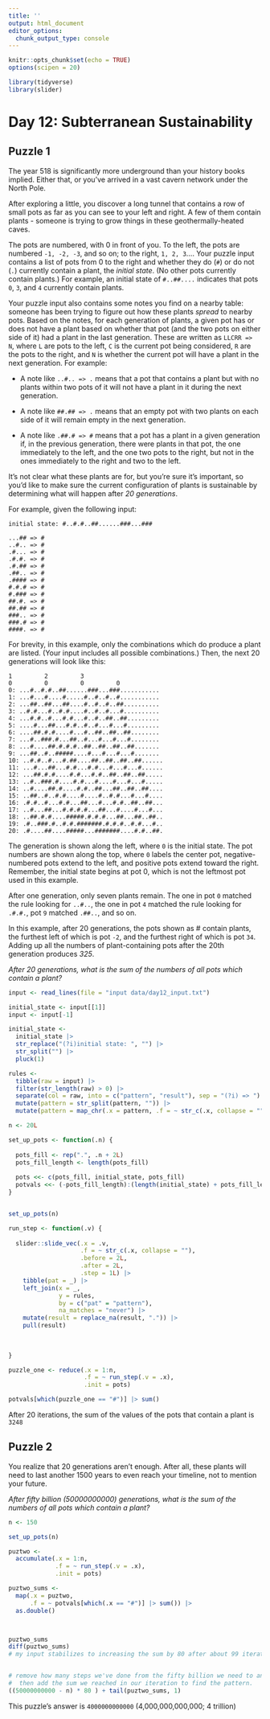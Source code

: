 ```yaml
---
title: ''
output: html_document
editor_options: 
  chunk_output_type: console
---
```


```r
knitr::opts_chunk$set(echo = TRUE)
options(scipen = 20)

library(tidyverse)
library(slider)
```

# Day 12: Subterranean Sustainability

## Puzzle 1

The year 518 is significantly more underground than your history books implied. Either that, or you've arrived in a vast cavern network under the North Pole.

After exploring a little, you discover a long tunnel that contains a row of small pots as far as you can see to your left and right. A few of them contain plants - someone is trying to grow things in these geothermally-heated caves.

The pots are numbered, with 0 in front of you. To the left, the pots are numbered `-1, -2, -3`, and so on; to the right, `1, 2, 3`.... Your puzzle input contains a list of pots from 0 to the right and whether they do (`#`) or do not (`.`) currently contain a plant, the *initial state*. (No other pots currently contain plants.) For example, an initial state of `#..##....` indicates that pots `0`, `3`, and `4` currently contain plants.

Your puzzle input also contains some notes you find on a nearby table: someone has been trying to figure out how these plants *spread* to nearby pots. Based on the notes, for each generation of plants, a given pot has or does not have a plant based on whether that pot (and the two pots on either side of it) had a plant in the last generation. These are written as `LLCRR => N`, where `L` are pots to the left, `C` is the current pot being considered, `R` are the pots to the right, and `N` is whether the current pot will have a plant in the next generation. For example:

- A note like `..#.. => .` means that a pot that contains a plant but with no plants within two pots of it will not have a plant in it during the next generation.

- A note like `##.## => .` means that an empty pot with two plants on each side of it will remain empty in the next generation.

- A note like `.##.# => #` means that a pot has a plant in a given generation if, in the previous generation, there were plants in that pot, the one immediately to the left, and the one two pots to the right, but not in the ones immediately to the right and two to the left.

It's not clear what these plants are for, but you're sure it's important, so you'd like to make sure the current configuration of plants is sustainable by determining what will happen after *20 generations*.

For example, given the following input:

```
initial state: #..#.#..##......###...###

...## => #
..#.. => #
.#... => #
.#.#. => #
.#.## => #
.##.. => #
.#### => #
#.#.# => #
#.### => #
##.#. => #
##.## => #
###.. => #
###.# => #
####. => #
```

For brevity, in this example, only the combinations which do produce a plant are listed. (Your input includes all possible combinations.) Then, the next 20 generations will look like this:

```
1         2         3     
0         0         0         0     
0: ...#..#.#..##......###...###...........
1: ...#...#....#.....#..#..#..#...........
2: ...##..##...##....#..#..#..##..........
3: ..#.#...#..#.#....#..#..#...#..........
4: ...#.#..#...#.#...#..#..##..##.........
5: ....#...##...#.#..#..#...#...#.........
6: ....##.#.#....#...#..##..##..##........
7: ...#..###.#...##..#...#...#...#........
8: ...#....##.#.#.#..##..##..##..##.......
9: ...##..#..#####....#...#...#...#.......
10: ..#.#..#...#.##....##..##..##..##......
11: ...#...##...#.#...#.#...#...#...#......
12: ...##.#.#....#.#...#.#..##..##..##.....
13: ..#..###.#....#.#...#....#...#...#.....
14: ..#....##.#....#.#..##...##..##..##....
15: ..##..#..#.#....#....#..#.#...#...#....
16: .#.#..#...#.#...##...#...#.#..##..##...
17: ..#...##...#.#.#.#...##...#....#...#...
18: ..##.#.#....#####.#.#.#...##...##..##..
19: .#..###.#..#.#.#######.#.#.#..#.#...#..
20: .#....##....#####...#######....#.#..##.
```

The generation is shown along the left, where `0` is the initial state. The pot numbers are shown along the top, where `0` labels the center pot, negative-numbered pots extend to the left, and positive pots extend toward the right. Remember, the initial state begins at pot 0, which is not the leftmost pot used in this example.

After one generation, only seven plants remain. The one in pot `0` matched the rule looking for `..#..`, the one in pot `4` matched the rule looking for `.#.#.`, pot `9` matched `.##..`, and so on.

In this example, after 20 generations, the pots shown as # contain plants, the furthest left of which is pot `-2`, and the furthest right of which is pot `34`. Adding up all the numbers of plant-containing pots after the 20th generation produces *325*.

*After 20 generations, what is the sum of the numbers of all pots which contain a plant?*


```r
input <- read_lines(file = "input data/day12_input.txt")

initial_state <- input[[1]]
input <- input[-1]

initial_state <- 
  initial_state |> 
  str_replace("(?i)initial state: ", "") |> 
  str_split("") |> 
  pluck(1)

rules <- 
  tibble(raw = input) |> 
  filter(str_length(raw) > 0) |> 
  separate(col = raw, into = c("pattern", "result"), sep = "(?i) => ") |> 
  mutate(pattern = str_split(pattern, "")) |> 
  mutate(pattern = map_chr(.x = pattern, .f = ~ str_c(.x, collapse = "")))

```


```r
n <- 20L

set_up_pots <- function(.n) {
  
  pots_fill <- rep(".", .n + 2L)
  pots_fill_length <- length(pots_fill)
  
  pots <<- c(pots_fill, initial_state, pots_fill)
  potvals <<- (-pots_fill_length):(length(initial_state) + pots_fill_length - 1)
}


set_up_pots(n)

run_step <- function(.v) {
  
  slider::slide_vec(.x = .v, 
                    .f = ~ str_c(.x, collapse = ""),
                    .before = 2L, 
                    .after = 2L, 
                    .step = 1L) |> 
    tibble(pat = _) |> 
    left_join(x = _, 
              y = rules, 
              by = c("pat" = "pattern"), 
              na_matches = "never") |> 
    mutate(result = replace_na(result, ".")) |> 
    pull(result)
  
  
  
}

puzzle_one <- reduce(.x = 1:n, 
                     .f = ~ run_step(.v = .x), 
                     .init = pots) 

potvals[which(puzzle_one == "#")] |> sum()

```

After 20 iterations, the sum of the values of the pots that contain a plant is `3248`



## Puzzle 2

You realize that 20 generations aren't enough. After all, these plants will need to last another 1500 years to even reach your timeline, not to mention your future.

*After fifty billion (50000000000) generations, what is the sum of the numbers of all pots which contain a plant?*



```r
n <- 150

set_up_pots(n)

puztwo <- 
  accumulate(.x = 1:n, 
             .f = ~ run_step(.v = .x), 
             .init = pots)

puztwo_sums <- 
  map(.x = puztwo, 
      .f = ~ potvals[which(.x == "#")] |> sum()) |> 
  as.double() 



puztwo_sums
diff(puztwo_sums)
# my input stabilizes to increasing the sum by 80 after about 99 iterations


# remove how many steps we've done from the fifty billion we need to and multiply that by 80
#  then add the sum we reached in our iteration to find the pattern.
((50000000000 - n) * 80 ) + tail(puztwo_sums, 1)
```

This puzzle's answer is `4000000000000` (4,000,000,000,000; 4 trillion)
